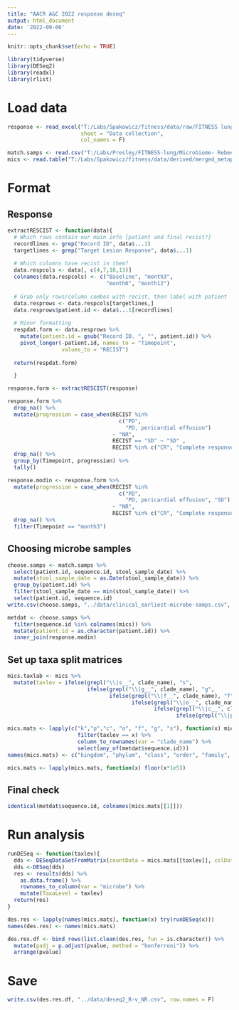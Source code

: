 ```yaml
---
title: "AACR A&C 2022 response deseq"
output: html_document
date: '2022-09-06'
---
```


```r
knitr::opts_chunk$set(echo = TRUE)

library(tidyverse)
library(DESeq2)
library(readxl)
library(rlist)
```

# Load data

```r
response <- read_excel("T:/Labs/Spakowicz/fitness/data/raw/FITNESS lung RECIST final collection.xlsx",
                       sheet = "Data collection",
                       col_names = F)

match.samps <- read.csv("T:/Labs/Presley/FITNESS-lung/Microbiome- Rebecca/clinical-OC-matched_resolved.csv", stringsAsFactors = F)
mics <- read.table("T:/Labs/Spakowicz/fitness/data/derived/merged_metaphlan_output.txt", header = T, sep = "\t", stringsAsFactors = F)
```

# Format

## Response

```r
extractRESCIST <- function(data){
  # Which rows contain our main info [patient and final recist?]
  recordlines <- grep("Record ID", data$...1)
  targetlines <- grep("Target Lesion Response", data$...1)
  
  # Which columns have recist in them?
  data.respcols <- data[, c(4,7,10,13)]
  colnames(data.respcols) <- c("Baseline", "month3", 
                               "month6", "month12")
  
  # Grab only rows/column combos with recist, then label with patient
  data.resprows <- data.respcols[targetlines,]
  data.resprows$patient.id <- data$...1[recordlines]
  
  # Minor formatting
  respdat.form <- data.resprows %>%
    mutate(patient.id = gsub("Record ID. ", "", patient.id)) %>%
    pivot_longer(-patient.id, names_to = "Timepoint",
                 values_to = "RECIST")
  
  return(respdat.form)

  }
```

```r
response.form <- extractRESCIST(response)

response.form %>%
  drop_na() %>%
  mutate(progression = case_when(RECIST %in% 
                                   c("PD",
                                     "PD, pericardial effusion")
                                 ~ "NR",
                                 RECIST == "SD" ~ "SD" ,
                                 RECIST %in% c("CR", "Complete response", "PR") ~ "R")) %>%
  drop_na() %>%
  group_by(Timepoint, progression) %>%
  tally()

response.modin <- response.form %>%
  mutate(progression = case_when(RECIST %in% 
                                   c("PD",
                                     "PD, pericardial effusion", "SD")
                                 ~ "NR",
                                 RECIST %in% c("CR", "Complete response", "PR") ~ "R")) %>%
  drop_na() %>%
  filter(Timepoint == "month3")
```

## Choosing microbe samples

```r
choose.samps <- match.samps %>%
  select(patient.id, sequence.id, stool_sample_date) %>%
  mutate(stool_sample_date = as.Date(stool_sample_date)) %>%
  group_by(patient.id) %>%
  filter(stool_sample_date == min(stool_sample_date)) %>%
  select(patient.id, sequence.id)
write.csv(choose.samps, "../data/clinical_earliest-microbe-samps.csv", row.names = F)
```

```r
metdat <- choose.samps %>%
  filter(sequence.id %in% colnames(mics)) %>%
  mutate(patient.id = as.character(patient.id)) %>%
  inner_join(response.modin)
```
## Set up taxa split matrices

```r
mics.taxlab <- mics %>%
  mutate(taxlev = ifelse(grepl("\\|s__", clade_name), "s",
                         ifelse(grepl("\\|g__", clade_name), "g",
                                ifelse(grepl("\\|f__", clade_name), "f",
                                       ifelse(grepl("\\|o__", clade_name), "o",
                                              ifelse(grepl("\\|c__", clade_name), "c",
                                                     ifelse(grepl("\\|p__", clade_name), "p", "k")))))))

mics.mats <- lapply(c("k","p","c", "o", "f", "g", "s"), function(x) mics.taxlab %>%
                      filter(taxlev == x) %>%
                      column_to_rownames(var = "clade_name") %>%
                      select(any_of(metdat$sequence.id)))
names(mics.mats) <- c("kingdom", "phylum", "class", "order", "family", "genus", "species")

mics.mats <- lapply(mics.mats, function(x) floor(x*1e5))
```

## Final check

```r

identical(metdat$sequence.id, colnames(mics.mats[[1]]))
```

# Run analysis

```r
runDESeq <- function(taxlev){
  dds <- DESeqDataSetFromMatrix(countData = mics.mats[[taxlev]], colData = metdat, design = ~progression)
  dds <-DESeq(dds)
  res <- results(dds) %>%
    as.data.frame() %>%
    rownames_to_column(var = "microbe") %>%
    mutate(TaxaLevel = taxlev)
  return(res)
}
```

```r
des.res <- lapply(names(mics.mats), function(x) try(runDESeq(x)))
names(des.res) <- names(mics.mats)

des.res.df <- bind_rows(list.clean(des.res, fun = is.character)) %>%
  mutate(padj = p.adjust(pvalue, method = "bonferroni")) %>%
  arrange(pvalue)
```

# Save

```r
write.csv(des.res.df, "../data/deseq2_R-v_NR.csv", row.names = F)
```
